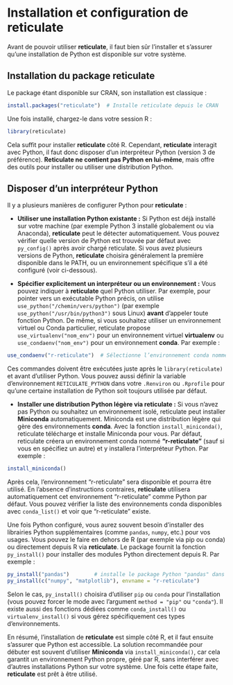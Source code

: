 # Installation et configuration de **reticulate**

Avant de pouvoir utiliser **reticulate**, il faut bien sûr l’installer et s’assurer qu’une installation de Python est disponible sur votre système.

## Installation du package **reticulate**

Le package étant disponible sur CRAN, son installation est classique : 

```r
install.packages("reticulate")  # Installe reticulate depuis le CRAN
```

Une fois installé, chargez-le dans votre session R :

```r
library(reticulate)
```

Cela suffit pour installer **reticulate** côté R. Cependant, **reticulate** interagit avec Python, il faut donc disposer d’un interpréteur Python (version 3 de préférence). **Reticulate ne contient pas Python en lui-même**, mais offre des outils pour installer ou utiliser une distribution Python.

## Disposer d’un interpréteur Python

Il y a plusieurs manières de configurer Python pour **reticulate** :

- **Utiliser une installation Python existante :** Si Python est déjà installé sur votre machine (par exemple Python 3 installé globalement ou via Anaconda), **reticulate** peut le détecter automatiquement. Vous pouvez vérifier quelle version de Python est trouvée par défaut avec `py_config()` après avoir chargé reticulate. Si vous avez plusieurs versions de Python, **reticulate** choisira généralement la première disponible dans le PATH, ou un environnement spécifique s’il a été configuré (voir ci-dessous).

- **Spécifier explicitement un interpréteur ou un environnement :** Vous pouvez indiquer à **reticulate** quel Python utiliser. Par exemple, pour pointer vers un exécutable Python précis, on utilise `use_python("/chemin/vers/python")` (par exemple `use_python("/usr/bin/python3")` sous Linux) **avant** d’appeler toute fonction Python. De même, si vous souhaitez utiliser un environnement virtuel ou Conda particulier, reticulate propose `use_virtualenv("nom_env")` pour un environnement virtuel **virtualenv** ou `use_condaenv("nom_env")` pour un environnement **conda**. Par exemple : 

```r
use_condaenv("r-reticulate")  # Sélectionne l’environnement conda nommé "r-reticulate"
```

Ces commandes doivent être exécutées juste après le `library(reticulate)` et avant d’utiliser Python. Vous pouvez aussi définir la variable d’environnement `RETICULATE_PYTHON` dans votre `.Renviron` ou `.Rprofile` pour qu’une certaine installation de Python soit toujours utilisée par défaut.

- **Installer une distribution Python légère via reticulate :** Si vous n’avez pas Python ou souhaitez un environnement isolé, reticulate peut installer **Miniconda** automatiquement. Miniconda est une distribution légère qui gère des environnements **conda**. Avec la fonction `install_miniconda()`, reticulate télécharge et installe Miniconda pour vous. Par défaut, reticulate créera un environnement conda nommé **"r-reticulate"** (sauf si vous en spécifiez un autre) et y installera l’interpréteur Python. Par exemple :

```r
install_miniconda()
```

Après cela, l’environnement "r-reticulate" sera disponible et pourra être utilisé. En l’absence d’instructions contraires, **reticulate** utilisera automatiquement cet environnement "r-reticulate" comme Python par défaut. Vous pouvez vérifier la liste des environnements conda disponibles avec `conda_list()` et voir que "r-reticulate" existe.

Une fois Python configuré, vous aurez souvent besoin d’installer des librairies Python supplémentaires (comme `pandas`, `numpy`, etc.) pour vos usages. Vous pouvez le faire en dehors de R (par exemple via pip ou conda) ou directement depuis R via **reticulate**. Le package fournit la fonction `py_install()` pour installer des modules Python directement depuis R. Par exemple :

```r
py_install("pandas")        # installe le package Python "pandas" dans l'environnement utilisé
py_install(c("numpy", "matplotlib"), envname = "r-reticulate")
```

Selon le cas, `py_install()` choisira d’utiliser `pip` ou `conda` pour l’installation (vous pouvez forcer le mode avec l’argument `method = "pip"` ou `"conda"`). Il existe aussi des fonctions dédiées comme `conda_install()` ou `virtualenv_install()` si vous gérez spécifiquement ces types d’environnements.

En résumé, l’installation de **reticulate** est simple côté R, et il faut ensuite s’assurer que Python est accessible. La solution recommandée pour débuter est souvent d’utiliser **Miniconda** via `install_miniconda()`, car cela garantit un environnement Python propre, géré par R, sans interférer avec d’autres installations Python sur votre système. Une fois cette étape faite, **reticulate** est prêt à être utilisé.